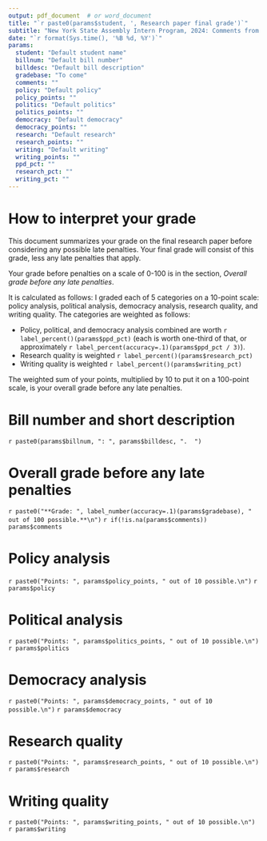 ```yaml
---
output: pdf_document  # or word_document
title: "`r paste0(params$student, ', Research paper final grade')`"
subtitle: "New York State Assembly Intern Program, 2024: Comments from Professor Don Boyd"
date: "`r format(Sys.time(), '%B %d, %Y')`"
params:
  student: "Default student name"
  billnum: "Default bill number"
  billdesc: "Default bill description"
  gradebase: "To come"
  comments: ""
  policy: "Default policy"
  policy_points: ""
  politics: "Default politics"
  politics_points: ""
  democracy: "Default democracy"
  democracy_points: "" 
  research: "Default research"
  research_points: "" 
  writing: "Default writing"
  writing_points: "" 
  ppd_pct: ""
  research_pct: ""
  writing_pct: ""
---
```


# How to interpret your grade

This document summarizes your grade on the final research paper before considering any possible late penalties. Your final grade will consist of this grade, less any late penalties that apply.

Your grade before penalties on a scale of 0-100 is in the section, *Overall grade before any late penalties*.

It is calculated as follows: I graded each of 5 categories on a 10-point scale: policy analysis, political analysis, democracy analysis, research quality, and writing quality. The categories are weighted as follows:

-   Policy, political, and democracy analysis combined are worth `r label_percent()(params$ppd_pct)` (each is worth one-third of that, or approximately  `r label_percent(accuracy=.1)(params$ppd_pct / 3)`).
-   Research quality is weighted `r label_percent()(params$research_pct)`
-   Writing quality is weighted `r label_percent()(params$writing_pct)`

The weighted sum of your points, multiplied by 10 to put it on a 100-point scale, is your overall grade before any late penalties.

# Bill number and short description

`r paste0(params$billnum, ": ", params$billdesc, ".  ")`

# Overall grade before any late penalties

`r paste0("**Grade: ", label_number(accuracy=.1)(params$gradebase), " out of 100 possible.**\n")`
`r if(!is.na(params$comments)) params$comments`

# Policy analysis

`r paste0("Points: ", params$policy_points, " out of 10 possible.\n")`
`r params$policy`

# Political analysis

`r paste0("Points: ", params$politics_points, " out of 10 possible.\n")`
`r params$politics`

# Democracy analysis

`r paste0("Points: ", params$democracy_points, " out of 10 possible.\n")`
`r params$democracy`

# Research quality

`r paste0("Points: ", params$research_points, " out of 10 possible.\n")`
`r params$research`

# Writing quality

`r paste0("Points: ", params$writing_points, " out of 10 possible.\n")`
`r params$writing`


